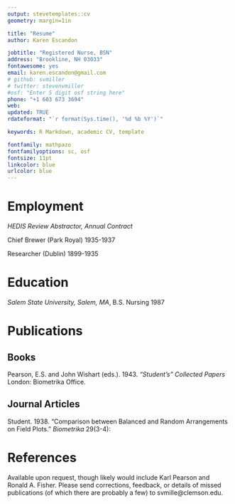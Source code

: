 ```yaml
---
output: stevetemplates::cv
geometry: margin=1in

title: "Resume"
author: Karen Escandon

jobtitle: "Registered Nurse, BSN"
address: "Brookline, NH 03033"
fontawesome: yes
email: karen.escandon@gmail.com
# github: svmiller
# twitter: stevenvmiller
#osf: "Enter 5 digit osf string here"
phone: "+1 603 673 3694"
web:
updated: TRUE
rdateformat: "`r format(Sys.time(), '%d %b %Y')`"

keywords: R Markdown, academic CV, template

fontfamily: mathpazo
fontfamilyoptions: sc, osf
fontsize: 11pt
linkcolor: blue
urlcolor: blue
---
```


# Employment

*HEDIS Review Abstractor, Annual Contract*

Chief Brewer (Park Royal) \hfill 1935-1937

Researcher (Dublin) \hfill 1899-1935

# Education

*Salem State University, Salem, MA*, B.S. Nursing \hfill 1987


# Publications

## Books

Pearson, E.S. and John Wishart (eds.). 1943. *"Student's" Collected Papers* London: Biometrika Office.

## Journal Articles

Student. 1938. "Comparison between Balanced and Random Arrangements on Field Plots." *Biometrika* 29(3-4): 

# References

Available upon request, though likely would include Karl Pearson and Ronald A. Fisher. Please send corrections, feedback, or details of missed publications (of which there are probably a few) to svmille@clemson.edu.
